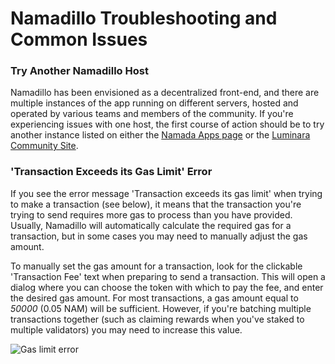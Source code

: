 # Namadillo Troubleshooting and Common Issues

### Try Another Namadillo Host
Namadillo has been envisioned as a decentralized front-end, and there are multiple instances of the app running on different servers, hosted and operated by various teams and members of the community. If you're experiencing issues with one 
host, the first course of action should be to try another instance listed on either the [Namada Apps page](https://namada.net/apps) or the [Luminara Community Site](https://www.namada.community/infra/interfaces).

### 'Transaction Exceeds its Gas Limit' Error
If you see the error message 'Transaction exceeds its gas limit' when trying to make a transaction (see below), it means that the transaction you're trying to send 
requires more gas to process than you have provided. Usually, Namadillo will automatically calculate the required gas for a transaction, but in some cases you may 
need to manually adjust the gas amount.  

To manually set the gas amount for a transaction, look for the clickable 'Transaction Fee' text when preparing to send a transaction. This will open a dialog 
where you can choose the token with which to pay the fee, and enter the desired gas amount. For most transactions, a gas amount equal to *50000* (0.05 NAM) will be sufficient. 
However, if you're batching multiple transactions together (such as claiming rewards when you've staked to multiple validators) you may need to increase this value.

![Gas limit error](../../../public/images/namadillo/gas.png)